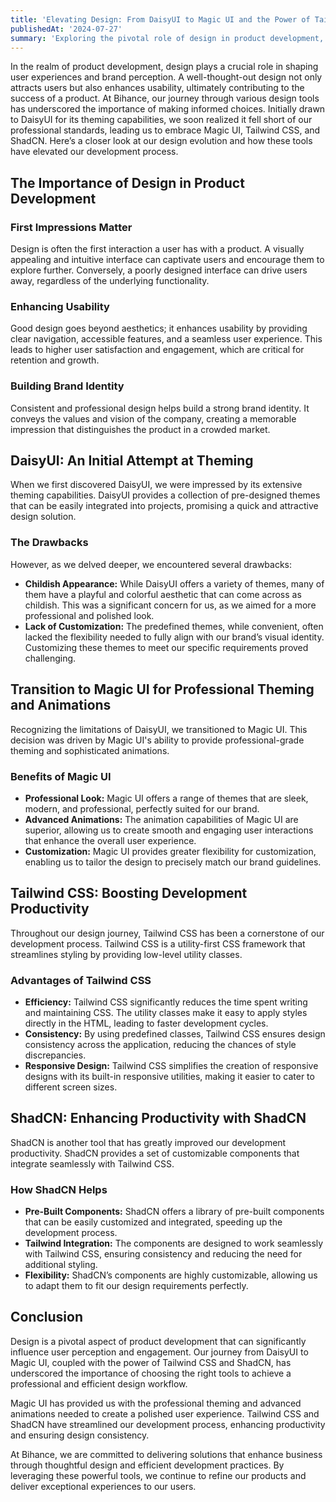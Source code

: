 ```yaml
---
title: 'Elevating Design: From DaisyUI to Magic UI and the Power of Tailwind CSS and ShadCN'
publishedAt: '2024-07-27'
summary: 'Exploring the pivotal role of design in product development, our journey from DaisyUI to Magic UI for professional theming and animations, and how Tailwind CSS and ShadCN enhance productivity.'
---
```


In the realm of product development, design plays a crucial role in shaping user experiences and brand perception. A well-thought-out design not only attracts users but also enhances usability, ultimately contributing to the success of a product. At Bihance, our journey through various design tools has underscored the importance of making informed choices. Initially drawn to DaisyUI for its theming capabilities, we soon realized it fell short of our professional standards, leading us to embrace Magic UI, Tailwind CSS, and ShadCN. Here’s a closer look at our design evolution and how these tools have elevated our development process.

## The Importance of Design in Product Development

### First Impressions Matter

Design is often the first interaction a user has with a product. A visually appealing and intuitive interface can captivate users and encourage them to explore further. Conversely, a poorly designed interface can drive users away, regardless of the underlying functionality.

### Enhancing Usability

Good design goes beyond aesthetics; it enhances usability by providing clear navigation, accessible features, and a seamless user experience. This leads to higher user satisfaction and engagement, which are critical for retention and growth.

### Building Brand Identity

Consistent and professional design helps build a strong brand identity. It conveys the values and vision of the company, creating a memorable impression that distinguishes the product in a crowded market.

## DaisyUI: An Initial Attempt at Theming

When we first discovered DaisyUI, we were impressed by its extensive theming capabilities. DaisyUI provides a collection of pre-designed themes that can be easily integrated into projects, promising a quick and attractive design solution.

### The Drawbacks

However, as we delved deeper, we encountered several drawbacks:

- **Childish Appearance:** While DaisyUI offers a variety of themes, many of them have a playful and colorful aesthetic that can come across as childish. This was a significant concern for us, as we aimed for a more professional and polished look.
- **Lack of Customization:** The predefined themes, while convenient, often lacked the flexibility needed to fully align with our brand’s visual identity. Customizing these themes to meet our specific requirements proved challenging.

## Transition to Magic UI for Professional Theming and Animations

Recognizing the limitations of DaisyUI, we transitioned to Magic UI. This decision was driven by Magic UI's ability to provide professional-grade theming and sophisticated animations.

### Benefits of Magic UI

- **Professional Look:** Magic UI offers a range of themes that are sleek, modern, and professional, perfectly suited for our brand.
- **Advanced Animations:** The animation capabilities of Magic UI are superior, allowing us to create smooth and engaging user interactions that enhance the overall user experience.
- **Customization:** Magic UI provides greater flexibility for customization, enabling us to tailor the design to precisely match our brand guidelines.

## Tailwind CSS: Boosting Development Productivity

Throughout our design journey, Tailwind CSS has been a cornerstone of our development process. Tailwind CSS is a utility-first CSS framework that streamlines styling by providing low-level utility classes.

### Advantages of Tailwind CSS

- **Efficiency:** Tailwind CSS significantly reduces the time spent writing and maintaining CSS. The utility classes make it easy to apply styles directly in the HTML, leading to faster development cycles.
- **Consistency:** By using predefined classes, Tailwind CSS ensures design consistency across the application, reducing the chances of style discrepancies.
- **Responsive Design:** Tailwind CSS simplifies the creation of responsive designs with its built-in responsive utilities, making it easier to cater to different screen sizes.

## ShadCN: Enhancing Productivity with ShadCN

ShadCN is another tool that has greatly improved our development productivity. ShadCN provides a set of customizable components that integrate seamlessly with Tailwind CSS.

### How ShadCN Helps

- **Pre-Built Components:** ShadCN offers a library of pre-built components that can be easily customized and integrated, speeding up the development process.
- **Tailwind Integration:** The components are designed to work seamlessly with Tailwind CSS, ensuring consistency and reducing the need for additional styling.
- **Flexibility:** ShadCN’s components are highly customizable, allowing us to adapt them to fit our design requirements perfectly.

## Conclusion

Design is a pivotal aspect of product development that can significantly influence user perception and engagement. Our journey from DaisyUI to Magic UI, coupled with the power of Tailwind CSS and ShadCN, has underscored the importance of choosing the right tools to achieve a professional and efficient design workflow.

Magic UI has provided us with the professional theming and advanced animations needed to create a polished user experience. Tailwind CSS and ShadCN have streamlined our development process, enhancing productivity and ensuring design consistency.

At Bihance, we are committed to delivering solutions that enhance business through thoughtful design and efficient development practices. By leveraging these powerful tools, we continue to refine our products and deliver exceptional experiences to our users.